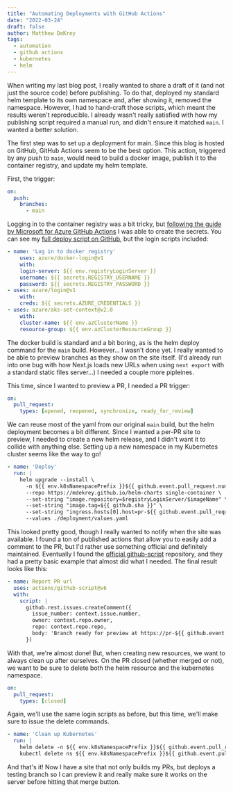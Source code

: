 ```yaml
---
title: "Automating Deployments with GitHub Actions"
date: "2022-03-24"
draft: false
author: Matthew DeKrey
tags:
  - automation
  - github actions
  - kubernetes
  - helm
---
```


When writing my last blog post, I really wanted to share a draft of it (and not
just the source code) before publishing. To do that, deployed my standard helm
template to its own namespace and, after showing it, removed the namespace.
However, I had to hand-craft those scripts, which meant the results weren't
reproducible. I already wasn't really satisfied with how my publishing script
required a manual run, and didn't ensure it matched `main`. I wanted a better
solution.

The first step was to set up a deployment for main. Since this blog is hosted on
GitHub, GitHub Actions seem to be the best option. This action, triggered by any
push to `main`, would need to build a docker image, publish it to the container
registry, and update my helm template.

First, the trigger:
```yaml
on:
  push:
    branches:
      - main
```

Logging in to the container registry was a bit tricky, but [following the guide
by Microsoft for Azure GitHub
Actions](https://aka.ms/create-secrets-for-GitHub-workflows) I was able to
create the secrets. You can see my [full deploy script on
GitHub](https://github.com/mdekrey/DeKreyDotNet/blob/cfe96eff2ef65429afc1a8a17e1eaa73d26f0965/.github/workflows/deploy-main.yml), but the login scripts included:

```yaml
- name: 'Log in to docker registry'
	uses: azure/docker-login@v1
	with:
	login-server: ${{ env.registryLoginServer }}
	username: ${{ secrets.REGISTRY_USERNAME }}
	password: ${{ secrets.REGISTRY_PASSWORD }}
- uses: azure/login@v1
	with:
	creds: ${{ secrets.AZURE_CREDENTIALS }}
- uses: azure/aks-set-context@v2.0
	with:
	cluster-name: ${{ env.azClusterName }}
	resource-group: ${{ env.azClusterResourceGroup }}
```

The docker build is standard and a bit boring, as is the helm deploy command for
the `main` build. However... I wasn't done yet. I really wanted to be able to
preview branches as they show on the site itself. (I'd already run into one bug
with how Next.js loads new URLs when using `next export` with a standard static
files server...) I needed a couple more pipleines.

This time, since I wanted to preview a PR, I needed a PR trigger:

```yaml
on:
  pull_request:
    types: [opened, reopened, synchronize, ready_for_review]
```

We can reuse most of the yaml from our original `main` build, but the helm
deployment becomes a bit different. Since I wanted a per-PR site to preview, I
needed to create a new helm release, and I didn't want it to collide with
anything else. Setting up a new namespace in my Kubernetes cluster seems like
the way to go!

```yaml
- name: 'Deploy'
  run: |
    helm upgrade --install \
      -n ${{ env.k8sNamespacePrefix }}${{ github.event.pull_request.number }} $releaseName --create-namespace \
      --repo https://mdekrey.github.io/helm-charts single-container \
      --set-string "image.repository=$registryLoginServer/$imageName" \
      --set-string "image.tag=${{ github.sha }}" \
      --set-string "ingress.hosts[0].host=pr-${{ github.event.pull_request.number }}.dekrey.net" \
      --values ./deployment/values.yaml
```

This looked pretty good, though I really wanted to notify when the site was
available. I found a ton of published actions that allow you to easily add a
comment to the PR, but I'd rather use something official and definitely
maintained. Eventually I found the [official
github-script](https://github.com/actions/github-script) repository, and they
had a pretty basic example that almost did what I needed. The final result looks
like this:

```yaml
- name: Report PR url
  uses: actions/github-script@v6
  with:
    script: |
      github.rest.issues.createComment({
        issue_number: context.issue.number,
        owner: context.repo.owner,
        repo: context.repo.repo,
        body: 'Branch ready for preview at https://pr-${{ github.event.pull_request.number }}.dekrey.net'
      })
```

With that, we're almost done! But, when creating new resources, we want to
always clean up after ourselves. On the PR closed (whether merged or not), we
want to be sure to delete both the helm resource and the kubernetes namespace.

```yaml
on:
  pull_request:
    types: [closed]
```

Again, we'll use the same login scripts as before, but this time, we'll make
sure to issue the delete commands.

```yaml
- name: 'Clean up Kubernetes'
  run: |
    helm delete -n ${{ env.k8sNamespacePrefix }}${{ github.event.pull_request.number }} ${{ env.releaseName }} --wait
    kubectl delete ns ${{ env.k8sNamespacePrefix }}${{ github.event.pull_request.number }}
```

And that's it! Now I have a site that not only builds my PRs, but deploys a
testing branch so I can preview it and really make sure it works on the server
before hitting that merge button.

